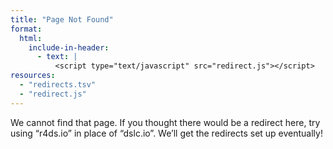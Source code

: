 ```yaml
---
title: "Page Not Found"
format:
  html:
    include-in-header:
      - text: |
          <script type="text/javascript" src="redirect.js"></script>
resources:
  - "redirects.tsv"
  - "redirect.js"
---
```


We cannot find that page.
If you thought there would be a redirect here, try using "r4ds.io" in place of "dslc.io".
We'll get the redirects set up eventually!

